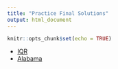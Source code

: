 ```yaml
---
title: "Practice Final Solutions"
output: html_document
---
```


```r
knitr::opts_chunk$set(echo = TRUE)
```

+ [IQR](exam2_iqr_sol.R)
+ [Alabama](exam2_alabama_sol.R)

